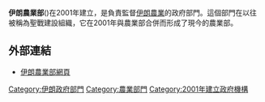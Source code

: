 {{Infobox Government agency
|agency_name     = 伊朗農業部
|nativename      = وزارت جهاد کشاورزی
|nativename_a    =
|nativename_r    =
|logo            = Keshavarzi.jpg
|logo_width      = 100px
|logo_caption    =
|seal            =
|seal_width      =
|seal_caption    =
|formed          = 2001年
|preceding1      =
|preceding2      =
|dissolved       =
|superseding     =
|jurisdiction    = [[伊朗伊斯蘭共和國|伊朗伊斯蘭共和國]]
|headquarters    =
|employees       =
|budget          =
|minister1_name  =
|minister1_pfo   =
|minister2_name  =
|minister2_pfo   =
|chief1_name     = [[薩迪克·哈里里昂|薩迪克·哈里里昂]]
|chief1_position =
|chief2_name     =
|chief2_position =
|parent_agency   =
|child1_agency   =
|child2_agency   =
|website         = [http://www.maj.ir/ 官方網頁]
|footnotes       =
}}
{{伊朗政治}}

'''伊朗農業部'''({{lang-fa|وزارت جهاد کشاورزی}})在2001年建立，是負責監督[[伊朗農業|伊朗農業]]的政府部門。這個部門在以往被稱為聖戰建設組織，它在2001年與農業部合併而形成了現今的農業部。

== 外部連結 ==
* [https://web.archive.org/web/20191110171518/https://maj.ir/ 伊朗農業部網頁]

{{伊朗政府部門}}

{{DEFAULTSORT:Ministry Of Jihad-E-Agriculture}}
[[Category:伊朗政府部門|Category:伊朗政府部門]]
[[Category:農業部門|Category:農業部門]]
[[Category:2001年建立政府機構|Category:2001年建立政府機構]]

{{Iran-stub}}

{{coord|35|42|34.87|N|51|23|51.52|E|display=title}}